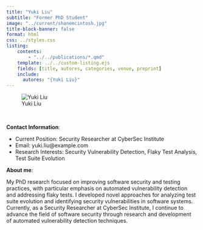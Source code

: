 ```yaml
---
title: "Yuki Liu"
subtitle: "Former PhD Student"
image: "../current/shanemcintosh.jpg"
title-block-banner: false
format: html
css: ../styles.css
listing:
    contents:
        - "../../publications/*.qmd"
    template: ../../custom-listing.ejs
    fields: [title, autores, categories, venue, preprint]
    include:
      autores: "{Yuki Liu}"
---
```


::: {.profile-image}
![Yuki Liu](../current/shanemcintosh.jpg "Yuki Liu")
:::
<br>

**Contact Information**:

- Current Position: Security Researcher at CyberSec Institute
- Email: yuki.liu@example.com
- Research Interests: Security Vulnerability Detection, Flaky Test Analysis, Test Suite Evolution

**About me**:

My PhD research focused on improving software security and testing practices, with particular emphasis on automated vulnerability detection and addressing flaky tests. I developed novel approaches for analyzing test suite evolution and identifying security vulnerabilities in software systems. Currently, as a Security Researcher at CyberSec Institute, I continue to advance the field of software security through research and development of automated vulnerability detection techniques.
